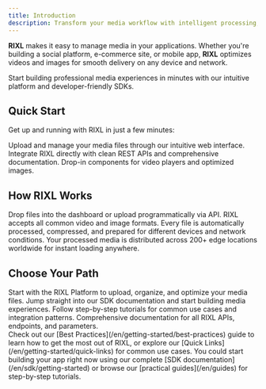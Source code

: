 ```yaml
---
title: Introduction
description: Transform your media workflow with intelligent processing, global delivery, and effortless integration. Get started with RIXL in minutes.
---
```



**RIXL** makes it easy to manage media in your applications. Whether you're building a social platform, e-commerce site, or mobile app, **RIXL** optimizes videos and images for smooth delivery on any device and network.

Start building professional media experiences in minutes with our intuitive platform and developer-friendly SDKs.


## Quick Start

Get up and running with RIXL in just a few minutes:

<Columns cols={3}>
  <Card
    title="Dashboard"
    href="/en/platform/dashboard/guide"
    icon="upload"
  >
    Upload and manage your media files through our intuitive web interface.
  </Card>
  <Card
    title="Developer APIs"
    href="/en/platform/api-documentation/overview"
    icon="code"
  >
    Integrate RIXL directly with clean REST APIs and comprehensive documentation.
  </Card>
  <Card
    title="Video SDK"
    href="/en/sdk/getting-started/overview"
    icon="layers"
  >
    Drop-in components for video players and optimized images.
  </Card>
</Columns>

## How RIXL Works

<Columns cols={3}>
  <Card title="Upload Your Media" icon="upload">
    Drop files into the dashboard or upload programmatically via API. RIXL
    accepts all common video and image formats.
  </Card>
  <Card title="Automatic Processing" icon="zap">
    Every file is automatically processed, compressed, and prepared for different
    devices and network conditions.
  </Card>
  <Card title="Global Delivery" icon="globe">
    Your processed media is distributed across 200+ edge locations worldwide for
    instant loading anywhere.
  </Card>
</Columns>

## Choose Your Path

<Columns cols={4}>
  <Card
    title="Upload and manage media"
    href="/en/platform"
    icon="upload"
  >
    Start with the RIXL Platform to upload, organize, and optimize your media
    files.
  </Card>
  <Card
    title="Build with code"
    href="/en/sdk/getting-started"
    icon="code"
  >
    Jump straight into our SDK documentation and start building media
    experiences.
  </Card>
  <Card
    title="Explore guides"
    href="/en/guides"
    icon="book-open"
  >
    Follow step-by-step tutorials for common use cases and integration patterns.
  </Card>
  <Card
    title="API reference"
    href="/en/reference"
    icon="file-text"
  >
    Comprehensive documentation for all RIXL APIs, endpoints, and parameters.
  </Card>
</Columns>

<div className="mt-12">
  <Callout type="tip" title="New to media optimization?">
    Check out our [Best Practices](/en/getting-started/best-practices) guide to learn how to get the most out of RIXL, or
    explore our [Quick Links](/en/getting-started/quick-links) for common use cases. You could start building your app
    right now using our complete [SDK documentation](/en/sdk/getting-started) or browse our [practical guides](/en/guides) for
    step-by-step tutorials.
  </Callout>
</div>